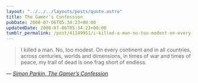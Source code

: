 ```yaml
---
layout: "../../../layouts/posts/quote.astro"
title: The Gamer’s Confession
pubDate: 2008-07-06T05:34:23+00:00
updatedDate: 2008-07-06T05:34:23+00:00
tumblr_permalink: /post/41149951/i-killed-a-man-no-too-modest-on-every-continent
---
```


> I killed a man. No, too modest. On every continent and in all countries, across centuries, worlds and dimensions, in times of war and times of peace, my trail of dead is one frag short of endless.

— <cite>[Simon Parkin, _The Gamer’s Confession_](http://www.gamesetwatch.com/2008/07/column_chewing_pixels_the_game.php)</cite>
